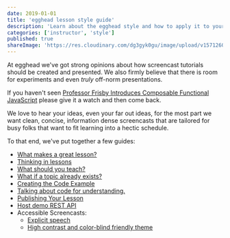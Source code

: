 ```yaml
---
date: 2019-01-01
title: 'egghead lesson style guide'
description: 'Learn about the egghead style and how to apply it to your own content.'
categories: ['instructor', 'style']
published: true
shareImage: 'https://res.cloudinary.com/dg3gyk0gu/image/upload/v1571260698/og-image-assets/share_image_style.png'
---
```


At egghead we've got strong opinions about how screencast tutorials should be created and presented. We also firmly believe that there is room for experiments and even _truly_ off-norm presentations.

If you haven't seen [Professor Frisby Introduces Composable Functional JavaScript](https://egghead.io/courses/professor-frisby-introduces-composable-functional-javascript) please give it a watch and then come back.

We love to hear your ideas, even your far out ideas, for the most part we want clean, concise, information dense screencasts that are tailored for busy folks that want to fit learning into a hectic schedule.

To that end, we've put together a few guides:

- [What makes a great lesson?](/instructor/style-guide/great-lessons)
- [Thinking in lessons](/instructor/style-guide/thinking-in-lessons)
- [What should you teach?](/instructor/style-guide/what-to-teach)
- [What if a topic already exists?](/instructor/style-guide/lesson-already-exists)
- [Creating the Code Example](/instructor/style-guide/create-the-example-code)
- [Talking about code for understanding.](/instructor/style-guide/talking-about-code)
- [Publishing Your Lesson](/instructor/style-guide/publishing-your-lesson)
- [Host demo REST API](instructor/style-guide/demo-rest-api)
- Accessible Screencasts:
  - [Explicit speech](/instructor/style-guide/accessible-speech)
  - [High contrast and color-blind friendly theme](/instructor/style-guide/accessible-theme)
